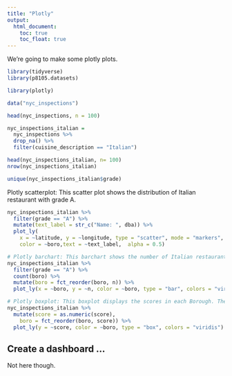 ```yaml
---
title: "Plotly"
output: 
  html_document:
    toc: true
    toc_float: true
---
```



We're going to make some plotly plots.

```r
library(tidyverse)
library(p8105.datasets)
```


```r
library(plotly)
```



```r
data("nyc_inspections")

head(nyc_inspections, n = 100)
```




```r
nyc_inspections_italian = 
  nyc_inspections %>% 
  drop_na() %>% 
  filter(cuisine_description == "Italian")

head(nyc_inspections_italian, n= 100)
nrow(nyc_inspections_italian)

unique(nyc_inspections_italian$grade)
```


Plotly scatterplot: This scatter plot shows the distribution of Italian restaurant with grade A.
```r
nyc_inspections_italian %>%
  filter(grade == "A") %>% 
  mutate(text_label = str_c("Name: ", dba)) %>% 
  plot_ly(
    x = ~latitude, y = ~longitude, type = "scatter", mode = "markers",
    color = ~boro,text = ~text_label,  alpha = 0.5)

```


```r
# Plotly barchart: This barchart shows the number of Italian restaurant with Grade A in different Borough.
nyc_inspections_italian %>% 
  filter(grade == "A") %>% 
  count(boro) %>% 
  mutate(boro = fct_reorder(boro, n)) %>% 
  plot_ly(x = ~boro, y = ~n, color = ~boro, type = "bar", colors = "viridis")
```


```r
# Plotly boxplot: This boxplot displays the scores in each Borough. The higher the score, the more severe of the violations.
nyc_inspections_italian %>% 
  mutate(score = as.numeric(score),
    boro = fct_reorder(boro, score)) %>% 
  plot_ly(y = ~score, color = ~boro, type = "box", colors = "viridis")
```

## Create a dashboard ...

Not here though.